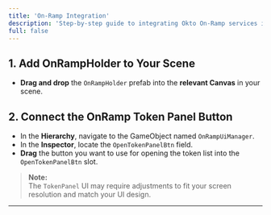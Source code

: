 ```yaml
---
title: 'On-Ramp Integration'
description: 'Step-by-step guide to integrating Okto On-Ramp services into your project.'
full: false
---
```



<AIMarkdownComponent isIndex={false} />

## 1. Add OnRampHolder to Your Scene

- **Drag and drop** the `OnRampHolder` prefab into the **relevant Canvas** in your scene.

## 2. Connect the OnRamp Token Panel Button

- In the **Hierarchy**, navigate to the GameObject named `OnRampUiManager`.
- In the **Inspector**, locate the `OpenTokenPanelBtn` field.
- **Drag** the button you want to use for opening the token list into the `OpenTokenPanelBtn` slot.

> **Note:**  
> The `TokenPanel` UI may require adjustments to fit your screen resolution and match your UI design.

---